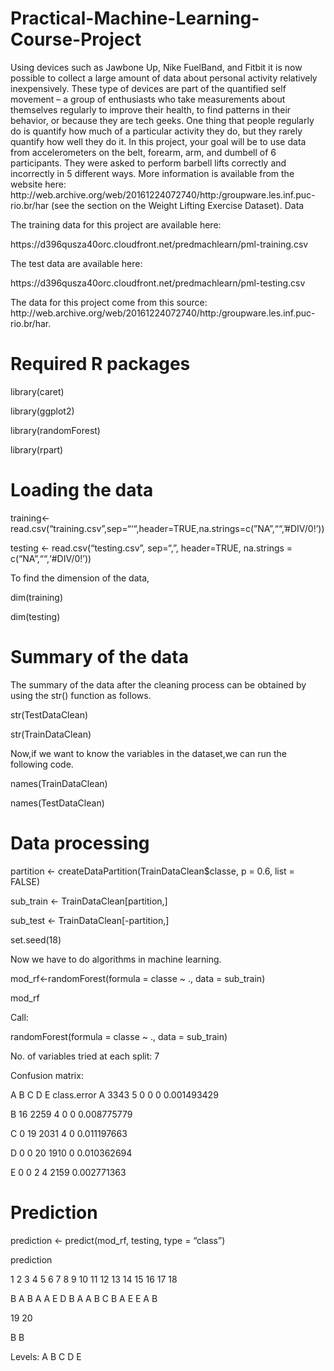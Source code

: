 # Practical-Machine-Learning-Course-Project

Using devices such as Jawbone Up, Nike FuelBand, and Fitbit it is now possible to collect a large amount of data about personal activity relatively inexpensively. These type of devices are part of the quantified self movement – a group of enthusiasts who take measurements about themselves regularly to improve their health, to find patterns in their behavior, or because they are tech geeks. One thing that people regularly do is quantify how much of a particular activity they do, but they rarely quantify how well they do it. In this project, your goal will be to use data from accelerometers on the belt, forearm, arm, and dumbell of 6 participants. They were asked to perform barbell lifts correctly and incorrectly in 5 different ways. More information is available from the website here: http://web.archive.org/web/20161224072740/http:/groupware.les.inf.puc-rio.br/har (see the section on the Weight Lifting Exercise Dataset). 
Data


The training data for this project are available here:

https://d396qusza40orc.cloudfront.net/predmachlearn/pml-training.csv

The test data are available here:

https://d396qusza40orc.cloudfront.net/predmachlearn/pml-testing.csv

The data for this project come from this source: http://web.archive.org/web/20161224072740/http:/groupware.les.inf.puc-rio.br/har.

# Required R packages

library(caret)

library(ggplot2)

library(randomForest)

library(rpart)


# Loading the data

training<-read.csv("training.csv",sep="'",header=TRUE,na.strings=c("NA","",'#DIV/0!'))

testing <- read.csv("testing.csv", sep=",", header=TRUE, na.strings = c("NA","",'#DIV/0!'))

To find the dimension of the data,

dim(training) 

dim(testing)

# Summary of the data

The summary of the data after the cleaning process can be obtained by using the str() function as follows.

str(TestDataClean)

str(TrainDataClean)

Now,if we want to know the variables in the dataset,we can run the following code.

names(TrainDataClean)

names(TestDataClean)

# Data processing

partition <- createDataPartition(TrainDataClean$classe, p = 0.6, list = FALSE)

sub_train <- TrainDataClean[partition,]

sub_test <- TrainDataClean[-partition,]

set.seed(18)

Now we have to do algorithms in machine learning.

mod_rf<-randomForest(formula = classe ~ ., data = sub_train)

mod_rf

Call:

randomForest(formula = classe ~ ., data = sub_train)

No. of variables tried at each split: 7

Confusion matrix:

 A    B    C    D    E class.error
A 3343 5 0 0 0 0.001493429

B 16 2259 4 0 0 0.008775779

C 0 19 2031 4 0 0.011197663

D 0 0 20 1910 0 0.010362694

E 0 0 2 4 2159 0.002771363

# Prediction

prediction <- predict(mod_rf, testing, type = "class")

prediction

1 2 3 4 5 6 7 8 9 10 11 12 13 14 15 16 17 18

B A B A A E D B A A B C B A E E A B

19 20

B B

Levels: A B C D E
